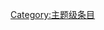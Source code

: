 {{catmore1|[[WikiProject:魚類|WikiProject:魚類]]}}
{{Articles by Quality|topic=鱼类|project=鱼类|format=toc}}
{{emptycat}}

[[Category:主题级条目|Category:主题级条目]]